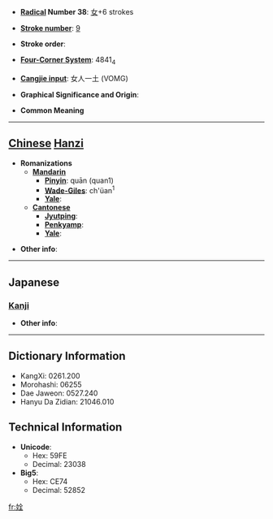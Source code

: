 * '''[[Wiktionary:Chinese radical index| Radical]] Number 38''': [[Wiktionary:Chinese radical index 女|女]]+6 strokes

* '''[[Wiktionary:Chinese total strokes index|Stroke number]]''': [[Wiktionary:Chinese total strokes index 9|9]]

* '''Stroke order''': 

* '''[[Wiktionary:Chinese four corner index|Four-Corner System]]''': 4841<sub>4</sub>

* '''[[Wiktionary:Chinese Cangjie index|Cangjie input]]''': 女人一土 (VOMG)

* '''Graphical Significance and Origin''': 

* '''Common Meaning'''

----

== [[Chinese]] [[Hanzi]] ==

* '''Romanizations'''
** '''[[Mandarin]]'''
*** '''[[Pinyin]]''': quān (quan1)
*** '''[[Wade-Giles]]''': ch'üan<sup>1</sup>
*** '''[[Yale]]''': 
** '''[[Cantonese]]'''
*** '''[[Jyutping]]''':
*** '''[[Penkyamp]]''': 
*** '''[[Yale]]''': 

* '''Other info''': 

----

==Japanese==
===[[Kanji]]===
{{kanji|on readings=[[せん]] (sen)
|kun readings=
}}

* '''Other info''':  

----

== Dictionary Information ==

* KangXi: 0261.200
* Morohashi: 06255
* Dae Jaweon: 0527.240
* Hanyu Da Zidian: 21046.010

== Technical Information ==

* '''Unicode''':
** Hex: 59FE
** Decimal: 23038
* '''Big5''':
** Hex: CE74
** Decimal: 52852

[[fr:姾]]